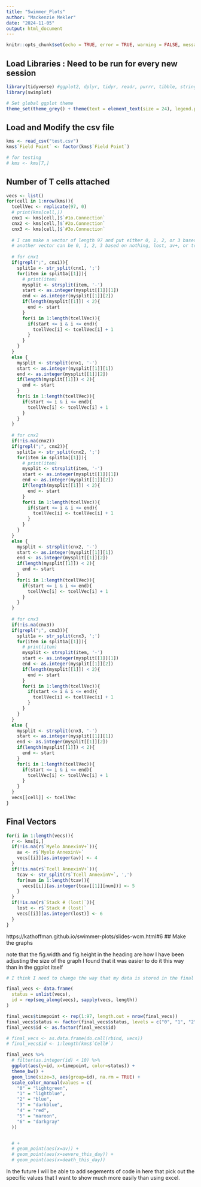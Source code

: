 ```yaml
---
title: "Swimmer_Plots"
author: "Mackenzie Mekler"
date: "2024-11-05"
output: html_document
---
```


```r
knitr::opts_chunk$set(echo = TRUE, error = TRUE, warning = FALSE, message = FALSE)
```


## Load Libraries : Need to be run for every new session
```r
library(tidyverse) #ggplot2, dplyr, tidyr, readr, purrr, tibble, stringr, forcats
library(swimplot)

# Set global ggplot theme
theme_set(theme_grey() + theme(text = element_text(size = 24), legend.position="bottom"))
```


## Load and Modify the csv file
```r
kms <- read_csv("test.csv")
kms$`Field Point` <- factor(kms$`Field Point`)

# for testing 
# kms <- kms[7,]
```


## Number of T cells attached
```r
vecs <- list()
for(cell in 1:nrow(kms)){
  tcellVec <- replicate(97, 0)
  # print(kms[cell,])
  cnx1 <- kms[cell,]$`#1o.Connection`
  cnx2 <- kms[cell,]$`#2o.Connection`
  cnx3 <- kms[cell,]$`#3o.Connection`
  
  # I can make a vector of length 97 and put either 0, 1, 2, or 3 based on number of T cells 
  # another vector can be 0, 1, 2, 3 based on nothing, lost, av+, or tcav+
  
  # for cnx1
  if(grepl(";", cnx1)){
    split1a <- str_split(cnx1, ';')
    for(item in split1a[[1]]){
      # print(item)
      mysplit <- strsplit(item, '-')
      start <- as.integer(mysplit[[1]][1])
      end <- as.integer(mysplit[[1]][2])
      if(length(mysplit[[1]]) < 2){
        end <- start
      }
      for(i in 1:length(tcellVec)){
        if(start <= i & i <= end){
          tcellVec[i] <- tcellVec[i] + 1
        }
      }
    }
  }
  else {
    mysplit <- strsplit(cnx1, '-')
    start <- as.integer(mysplit[[1]][1])
    end <- as.integer(mysplit[[1]][2])
    if(length(mysplit[[1]]) < 2){
      end <- start
    }
    for(i in 1:length(tcellVec)){
      if(start <= i & i <= end){
        tcellVec[i] <- tcellVec[i] + 1
      }
    }
  }
  
  # for cnx2
  if(!is.na(cnx2))
  if(grepl(";", cnx2)){
    split1a <- str_split(cnx2, ';')
    for(item in split1a[[1]]){
      # print(item)
      mysplit <- strsplit(item, '-')
      start <- as.integer(mysplit[[1]][1])
      end <- as.integer(mysplit[[1]][2])
      if(length(mysplit[[1]]) < 2){
        end <- start
      }
      for(i in 1:length(tcellVec)){
        if(start <= i & i <= end){
          tcellVec[i] <- tcellVec[i] + 1
        }
      }
    }
  }
  else {
    mysplit <- strsplit(cnx2, '-')
    start <- as.integer(mysplit[[1]][1])
    end <- as.integer(mysplit[[1]][2])
    if(length(mysplit[[1]]) < 2){
      end <- start
    }
    for(i in 1:length(tcellVec)){
      if(start <= i & i <= end){
        tcellVec[i] <- tcellVec[i] + 1
      }
    }
  }
  
  # for cnx3
  if(!is.na(cnx3))
  if(grepl(";", cnx3)){
    split1a <- str_split(cnx3, ';')
    for(item in split1a[[1]]){
      # print(item)
      mysplit <- strsplit(item, '-')
      start <- as.integer(mysplit[[1]][1])
      end <- as.integer(mysplit[[1]][2])
      if(length(mysplit[[1]]) < 2){
        end <- start
      }
      for(i in 1:length(tcellVec)){
        if(start <= i & i <= end){
          tcellVec[i] <- tcellVec[i] + 1
        }
      }
    }
  }
  else {
    mysplit <- strsplit(cnx3, '-')
    start <- as.integer(mysplit[[1]][1])
    end <- as.integer(mysplit[[1]][2])
    if(length(mysplit[[1]]) < 2){
      end <- start
    }
    for(i in 1:length(tcellVec)){
      if(start <= i & i <= end){
        tcellVec[i] <- tcellVec[i] + 1
      }
    }
  }
  vecs[[cell]] <- tcellVec
}


```









## Final Vectors 
```r
for(i in 1:length(vecs)){
  r <- kms[i,]
  if(!is.na(r$`Myelo AnnexinV+`)){
    av <- r$`Myelo AnnexinV+`
    vecs[[i]][as.integer(av)] <- 4
  }
  if(!is.na(r$`Tcell AnnexinV+`)){
    tcav <- str_split(r$`Tcell AnnexinV+`, ',')
    for(num in 1:length(tcav)){
      vecs[[i]][as.integer(tcav[[1]][num])] <- 5
    }
  }
  if(!is.na(r$`Stack # (lost)`)){
    lost <- r$`Stack # (lost)`
    vecs[[i]][as.integer(lost)] <- 6
  }
}

```



https://kathoffman.github.io/swimmer-plots/slides-wcm.html#6
## Make the graphs 

note that the fig.width and fig.height in the heading are how I have been adjusting the size of the graph
I found that it was easier to do it this way than in the ggplot itself
```r

# I think I need to change the way that my data is stored in the final df to be more like in the hyperlink

final_vecs <- data.frame(
  status = unlist(vecs), 
  id = rep(seq_along(vecs), sapply(vecs, length))
)

final_vecs$timepoint <- rep(1:97, length.out = nrow(final_vecs))
final_vecs$status <- factor(final_vecs$status, levels = c("0", "1", "2", "3", "4", "5", "6"))
final_vecs$id <- as.factor(final_vecs$id)

# final_vecs <- as.data.frame(do.call(rbind, vecs))
# final_vecs$id <- 1:length(kms$`Cell#`)

final_vecs %>%
  # filter(as.integer(id) < 10) %>%
  ggplot(aes(y=id, x=timepoint, color=status)) +
  theme_bw() +
  geom_line(size=3, aes(group=id), na.rm = TRUE) + 
  scale_color_manual(values = c(
    "0" = "lightgreen", 
    "1" = "lightblue",
    "2" = "blue",
    "3" = "darkblue", 
    "4" = "red",
    "5" = "maroon",
    "6" = "darkgray"
  ))


  # +
  # geom_point(aes(x=av)) +
  # geom_point(aes(x=severe_this_day)) +
  # geom_point(aes(x=death_this_day))
```

In the future I will be able to add segements of code in here that pick out the specific values that I want to show much more easily than using excel. 